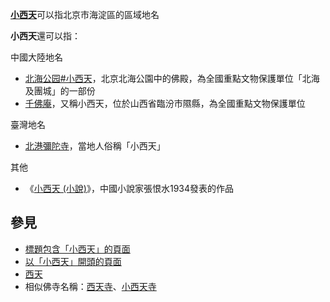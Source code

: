 '''[[小西天|小西天]]'''可以指北京市海淀區的區域地名

'''小西天'''還可以指：
;中國大陸地名
* [[北海公园#小西天|北海公园#小西天]]，北京北海公園中的佛殿，為全國重點文物保護單位「北海及團城」的一部份
* [[千佛庵|千佛庵]]，又稱小西天，位於山西省臨汾市隰縣，為全國重點文物保護單位

;臺灣地名
* [[北港彌陀寺|北港彌陀寺]]，當地人俗稱「小西天」

;其他
* 《[[小西天_(小說)|小西天 (小說)]]》，中國小說家張恨水1934發表的作品

== 參見 ==
* [[Special:Search/intitle:"小西天"|標題包含「小西天」的頁面]]
* [[Special:Prefixindex/小西天|以「小西天」開頭的頁面]]
* [[西天|西天]]
* 相似佛寺名稱：[[西天寺|西天寺]]、[[小西天寺|小西天寺]]

{{Disambiguation|Cat=三字亞洲相關消歧義|Xiaoxitian}}
